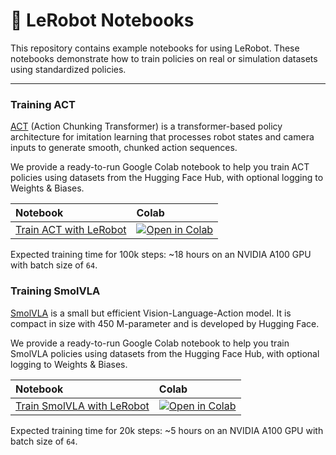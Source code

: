 # 🤗 LeRobot Notebooks

This repository contains example notebooks for using LeRobot. These notebooks demonstrate how to train policies on real or simulation datasets using standardized policies.

---

### Training ACT

[ACT](https://huggingface.co/papers/2304.13705) (Action Chunking Transformer) is a transformer-based policy architecture for imitation learning that processes robot states and camera inputs to generate smooth, chunked action sequences.

We provide a ready-to-run Google Colab notebook to help you train ACT policies using datasets from the Hugging Face Hub, with optional logging to Weights & Biases.

| Notebook                                                                                                | Colab                                                                                                                                                                             |
| :------------------------------------------------------------------------------------------------------ | :-------------------------------------------------------------------------------------------------------------------------------------------------------------------------------- |
| [Train ACT with LeRobot](https://github.com/huggingface/notebooks/blob/main/lerobot/training-act.ipynb) | [![Open in Colab](https://colab.research.google.com/assets/colab-badge.svg)](https://colab.research.google.com/github/huggingface/notebooks/blob/main/lerobot/training-act.ipynb) |

Expected training time for 100k steps: ~18 hours on an NVIDIA A100 GPU with batch size of `64`.

### Training SmolVLA

[SmolVLA](https://huggingface.co/papers/2506.01844) is a small but efficient Vision-Language-Action model. It is compact in size with 450 M-parameter and is developed by Hugging Face.

We provide a ready-to-run Google Colab notebook to help you train SmolVLA policies using datasets from the Hugging Face Hub, with optional logging to Weights & Biases.

| Notebook                                                                                                        | Colab                                                                                                                                                                                 |
| :-------------------------------------------------------------------------------------------------------------- | :------------------------------------------------------------------------------------------------------------------------------------------------------------------------------------ |
| [Train SmolVLA with LeRobot](https://github.com/huggingface/notebooks/blob/main/lerobot/training-smolvla.ipynb) | [![Open in Colab](https://colab.research.google.com/assets/colab-badge.svg)](https://colab.research.google.com/github/huggingface/notebooks/blob/main/lerobot/training-smolvla.ipynb) |

Expected training time for 20k steps: ~5 hours on an NVIDIA A100 GPU with batch size of `64`.
